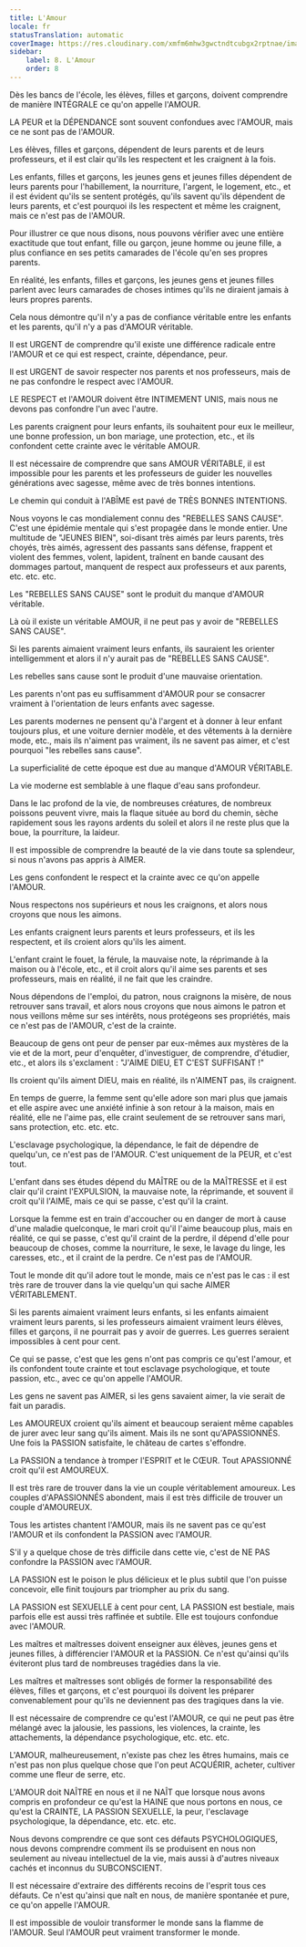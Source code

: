 ```yaml
---
title: L'Amour
locale: fr
statusTranslation: automatic
coverImage: https://res.cloudinary.com/xmfm6mhw3gwctndtcubgx2rptnae/image/upload/v1740337243/small_cover_educacion_fundamental_a051170f1c.webp
sidebar:
    label: 8. L'Amour
    order: 8
---
```

Dès les bancs de l'école, les élèves, filles et garçons, doivent comprendre de manière INTÉGRALE ce qu'on appelle l'AMOUR.

LA PEUR et la DÉPENDANCE sont souvent confondues avec l'AMOUR, mais ce ne sont pas de l'AMOUR.

Les élèves, filles et garçons, dépendent de leurs parents et de leurs professeurs, et il est clair qu'ils les respectent et les craignent à la fois.

Les enfants, filles et garçons, les jeunes gens et jeunes filles dépendent de leurs parents pour l'habillement, la nourriture, l'argent, le logement, etc., et il est évident qu'ils se sentent protégés, qu'ils savent qu'ils dépendent de leurs parents, et c'est pourquoi ils les respectent et même les craignent, mais ce n'est pas de l'AMOUR.

Pour illustrer ce que nous disons, nous pouvons vérifier avec une entière exactitude que tout enfant, fille ou garçon, jeune homme ou jeune fille, a plus confiance en ses petits camarades de l'école qu'en ses propres parents.

En réalité, les enfants, filles et garçons, les jeunes gens et jeunes filles parlent avec leurs camarades de choses intimes qu'ils ne diraient jamais à leurs propres parents.

Cela nous démontre qu'il n'y a pas de confiance véritable entre les enfants et les parents, qu'il n'y a pas d'AMOUR véritable.

Il est URGENT de comprendre qu'il existe une différence radicale entre l'AMOUR et ce qui est respect, crainte, dépendance, peur.

Il est URGENT de savoir respecter nos parents et nos professeurs, mais de ne pas confondre le respect avec l'AMOUR.

LE RESPECT et l'AMOUR doivent être INTIMEMENT UNIS, mais nous ne devons pas confondre l'un avec l'autre.

Les parents craignent pour leurs enfants, ils souhaitent pour eux le meilleur, une bonne profession, un bon mariage, une protection, etc., et ils confondent cette crainte avec le véritable AMOUR.

Il est nécessaire de comprendre que sans AMOUR VÉRITABLE, il est impossible pour les parents et les professeurs de guider les nouvelles générations avec sagesse, même avec de très bonnes intentions.

Le chemin qui conduit à l'ABÎME est pavé de TRÈS BONNES INTENTIONS.

Nous voyons le cas mondialement connu des "REBELLES SANS CAUSE". C'est une épidémie mentale qui s'est propagée dans le monde entier. Une multitude de "JEUNES BIEN", soi-disant très aimés par leurs parents, très choyés, très aimés, agressent des passants sans défense, frappent et violent des femmes, volent, lapident, traînent en bande causant des dommages partout, manquent de respect aux professeurs et aux parents, etc. etc. etc.

Les "REBELLES SANS CAUSE" sont le produit du manque d'AMOUR véritable.

Là où il existe un véritable AMOUR, il ne peut pas y avoir de "REBELLES SANS CAUSE".

Si les parents aimaient vraiment leurs enfants, ils sauraient les orienter intelligemment et alors il n'y aurait pas de "REBELLES SANS CAUSE".

Les rebelles sans cause sont le produit d'une mauvaise orientation.

Les parents n'ont pas eu suffisamment d'AMOUR pour se consacrer vraiment à l'orientation de leurs enfants avec sagesse.

Les parents modernes ne pensent qu'à l'argent et à donner à leur enfant toujours plus, et une voiture dernier modèle, et des vêtements à la dernière mode, etc., mais ils n'aiment pas vraiment, ils ne savent pas aimer, et c'est pourquoi "les rebelles sans cause".

La superficialité de cette époque est due au manque d'AMOUR VÉRITABLE.

La vie moderne est semblable à une flaque d'eau sans profondeur.

Dans le lac profond de la vie, de nombreuses créatures, de nombreux poissons peuvent vivre, mais la flaque située au bord du chemin, sèche rapidement sous les rayons ardents du soleil et alors il ne reste plus que la boue, la pourriture, la laideur.

Il est impossible de comprendre la beauté de la vie dans toute sa splendeur, si nous n'avons pas appris à AIMER.

Les gens confondent le respect et la crainte avec ce qu'on appelle l'AMOUR.

Nous respectons nos supérieurs et nous les craignons, et alors nous croyons que nous les aimons.

Les enfants craignent leurs parents et leurs professeurs, et ils les respectent, et ils croient alors qu'ils les aiment.

L'enfant craint le fouet, la férule, la mauvaise note, la réprimande à la maison ou à l'école, etc., et il croit alors qu'il aime ses parents et ses professeurs, mais en réalité, il ne fait que les craindre.

Nous dépendons de l'emploi, du patron, nous craignons la misère, de nous retrouver sans travail, et alors nous croyons que nous aimons le patron et nous veillons même sur ses intérêts, nous protégeons ses propriétés, mais ce n'est pas de l'AMOUR, c'est de la crainte.

Beaucoup de gens ont peur de penser par eux-mêmes aux mystères de la vie et de la mort, peur d'enquêter, d'investiguer, de comprendre, d'étudier, etc., et alors ils s'exclament : "J'AIME DIEU, ET C'EST SUFFISANT !"

Ils croient qu'ils aiment DIEU, mais en réalité, ils n'AIMENT pas, ils craignent.

En temps de guerre, la femme sent qu'elle adore son mari plus que jamais et elle aspire avec une anxiété infinie à son retour à la maison, mais en réalité, elle ne l'aime pas, elle craint seulement de se retrouver sans mari, sans protection, etc. etc. etc.

L'esclavage psychologique, la dépendance, le fait de dépendre de quelqu'un, ce n'est pas de l'AMOUR. C'est uniquement de la PEUR, et c'est tout.

L'enfant dans ses études dépend du MAÎTRE ou de la MAÎTRESSE et il est clair qu'il craint l'EXPULSION, la mauvaise note, la réprimande, et souvent il croit qu'il l'AIME, mais ce qui se passe, c'est qu'il la craint.

Lorsque la femme est en train d'accoucher ou en danger de mort à cause d'une maladie quelconque, le mari croit qu'il l'aime beaucoup plus, mais en réalité, ce qui se passe, c'est qu'il craint de la perdre, il dépend d'elle pour beaucoup de choses, comme la nourriture, le sexe, le lavage du linge, les caresses, etc., et il craint de la perdre. Ce n'est pas de l'AMOUR.

Tout le monde dit qu'il adore tout le monde, mais ce n'est pas le cas : il est très rare de trouver dans la vie quelqu'un qui sache AIMER VÉRITABLEMENT.

Si les parents aimaient vraiment leurs enfants, si les enfants aimaient vraiment leurs parents, si les professeurs aimaient vraiment leurs élèves, filles et garçons, il ne pourrait pas y avoir de guerres. Les guerres seraient impossibles à cent pour cent.

Ce qui se passe, c'est que les gens n'ont pas compris ce qu'est l'amour, et ils confondent toute crainte et tout esclavage psychologique, et toute passion, etc., avec ce qu'on appelle l'AMOUR.

Les gens ne savent pas AIMER, si les gens savaient aimer, la vie serait de fait un paradis.

Les AMOUREUX croient qu'ils aiment et beaucoup seraient même capables de jurer avec leur sang qu'ils aiment. Mais ils ne sont qu'APASSIONNÉS. Une fois la PASSION satisfaite, le château de cartes s'effondre.

La PASSION a tendance à tromper l'ESPRIT et le CŒUR. Tout APASSIONNÉ croit qu'il est AMOUREUX.

Il est très rare de trouver dans la vie un couple véritablement amoureux. Les couples d'APASSIONNÉS abondent, mais il est très difficile de trouver un couple d'AMOUREUX.

Tous les artistes chantent l'AMOUR, mais ils ne savent pas ce qu'est l'AMOUR et ils confondent la PASSION avec l'AMOUR.

S'il y a quelque chose de très difficile dans cette vie, c'est de NE PAS confondre la PASSION avec l'AMOUR.

LA PASSION est le poison le plus délicieux et le plus subtil que l'on puisse concevoir, elle finit toujours par triompher au prix du sang.

LA PASSION est SEXUELLE à cent pour cent, LA PASSION est bestiale, mais parfois elle est aussi très raffinée et subtile. Elle est toujours confondue avec l'AMOUR.

Les maîtres et maîtresses doivent enseigner aux élèves, jeunes gens et jeunes filles, à différencier l'AMOUR et la PASSION. Ce n'est qu'ainsi qu'ils éviteront plus tard de nombreuses tragédies dans la vie.

Les maîtres et maîtresses sont obligés de former la responsabilité des élèves, filles et garçons, et c'est pourquoi ils doivent les préparer convenablement pour qu'ils ne deviennent pas des tragiques dans la vie.

Il est nécessaire de comprendre ce qu'est l'AMOUR, ce qui ne peut pas être mélangé avec la jalousie, les passions, les violences, la crainte, les attachements, la dépendance psychologique, etc. etc. etc.

L'AMOUR, malheureusement, n'existe pas chez les êtres humains, mais ce n'est pas non plus quelque chose que l'on peut ACQUÉRIR, acheter, cultiver comme une fleur de serre, etc.

L'AMOUR doit NAÎTRE en nous et il ne NAÎT que lorsque nous avons compris en profondeur ce qu'est la HAINE que nous portons en nous, ce qu'est la CRAINTE, LA PASSION SEXUELLE, la peur, l'esclavage psychologique, la dépendance, etc. etc. etc.

Nous devons comprendre ce que sont ces défauts PSYCHOLOGIQUES, nous devons comprendre comment ils se produisent en nous non seulement au niveau intellectuel de la vie, mais aussi à d'autres niveaux cachés et inconnus du SUBCONSCIENT.

Il est nécessaire d'extraire des différents recoins de l'esprit tous ces défauts. Ce n'est qu'ainsi que naît en nous, de manière spontanée et pure, ce qu'on appelle l'AMOUR.

Il est impossible de vouloir transformer le monde sans la flamme de l'AMOUR. Seul l'AMOUR peut vraiment transformer le monde.

